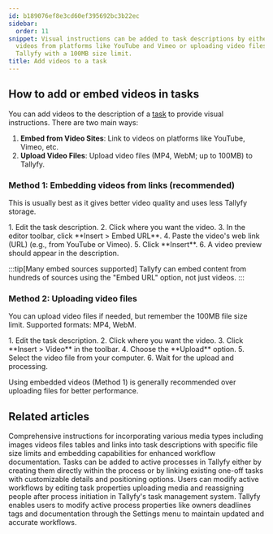 ```yaml
---
id: b189076ef8e3cd60ef395692bc3b22ec
sidebar:
  order: 11
snippet: Visual instructions can be added to task descriptions by either embedding
  videos from platforms like YouTube and Vimeo or uploading video files directly to
  Tallyfy with a 100MB size limit.
title: Add videos to a task
---
```



## How to add or embed videos in tasks

You can add videos to the description of a [task](/products/pro/tracking-and-tasks/tasks/) to provide visual instructions. There are two main ways:

1.  **Embed from Video Sites**: Link to videos on platforms like YouTube, Vimeo, etc.
2.  **Upload Video Files**: Upload video files (MP4, WebM; up to 100MB) to Tallyfy.

### Method 1: Embedding videos from links (recommended)

This is usually best as it gives better video quality and uses less Tallyfy storage.

<Steps>
1. Edit the task description.
2. Click where you want the video.
3. In the editor toolbar, click **Insert > Embed URL**.
4. Paste the video's web link (URL) (e.g., from YouTube or Vimeo).
5. Click **Insert**.
6. A video preview should appear in the description.
</Steps>

:::tip[Many embed sources supported]
Tallyfy can embed content from hundreds of sources using the "Embed URL" option, not just videos.
:::

### Method 2: Uploading video files

You can upload video files if needed, but remember the 100MB file size limit. Supported formats: MP4, WebM.

<Steps>
1. Edit the task description.
2. Click where you want the video.
3. Click **Insert > Video** in the toolbar.
4. Choose the **Upload** option.
5. Select the video file from your computer.
6. Wait for the upload and processing.
</Steps>

Using embedded videos (Method 1) is generally recommended over uploading files for better performance.


## Related articles
<CardGrid>
<LinkTitleCard header="<b>Templates > Insert media</b>" href="/products/pro/documenting/templates/insert-media/" > Comprehensive instructions for incorporating various media types including images videos files tables and links into task descriptions with specific file size limits and embedding capabilities for enhanced workflow documentation. </LinkTitleCard>
<LinkTitleCard header="<b>Edit Processes > Add tasks to active processes</b>" href="/products/pro/tracking-and-tasks/processes/edit-processes/how-can-i-add-tasks-to-active-processes-on-tallyfy/" > Tasks can be added to active processes in Tallyfy either by creating them directly within the process or by linking existing one-off tasks with customizable details and positioning options. </LinkTitleCard>
<LinkTitleCard header="<b>Tasks > Edit tasks</b>" href="/products/pro/tracking-and-tasks/tasks/edit-task/" > Users can modify active workflows by editing task properties uploading media and reassigning people after process initiation in Tallyfy's task management system. </LinkTitleCard>
<LinkTitleCard header="<b>Edit Processes > Edit tasks and process properties</b>" href="/products/pro/tracking-and-tasks/processes/edit-processes/how-can-i-edit-tasks-and-processes-in-tallyfy/" > Tallyfy enables users to modify active process properties like owners deadlines tags and documentation through the Settings menu to maintain updated and accurate workflows. </LinkTitleCard>
</CardGrid>
